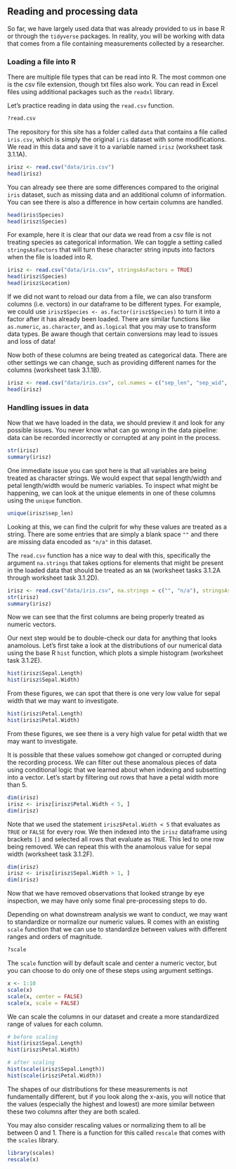 ## Reading and processing data

So far, we have largely used data that was already provided to us in base R or through the `tidyverse` packages. In reality, you will be working with data that comes from a file containing measurements collected by a researcher.

### Loading a file into R

There are multiple file types that can be read into R. The most common one is the csv file extension, though txt files also work. You can read in Excel files using additional packages such as the `readxl` library.

Let's practice reading in data using the `read.csv` function.

```r
?read.csv
```

The repository for this site has a folder called `data` that contains a file called `iris.csv`, which is simply the original `iris` dataset with some modifications. We read in this data and save it to a variable named `irisz` (worksheet task 3.1.1A).

```r
irisz <- read.csv("data/iris.csv")
head(irisz)
```

You can already see there are some differences compared to the original `iris` dataset, such as missing data and an additional column of information. You can see there is also a difference in how certain columns are handled.

```r
head(iris$Species)
head(irisz$Species)
```

For example, here it is clear that our data we read from a csv file is not treating species as categorical information. We can toggle a setting called `stringsAsFactors` that will turn these character string inputs into factors when the file is loaded into R.


```r
irisz <- read.csv("data/iris.csv", stringsAsFactors = TRUE)
head(irisz$Species)
head(irisz$Location)
```

If we did not want to reload our data from a file, we can also transform columns (i.e. vectors) in our dataframe to be different types. For example, we could use `irisz$Species <- as.factor(irisz$Species)` to turn it into a factor after it has already been loaded. There are similar functions like `as.numeric`, `as.character`, and `as.logical` that you may use to transform data types. Be aware though that certain conversions may lead to issues and loss of data!

Now both of these columns are being treated as categorical data. There are other settings we can change, such as providing different names for the columns (worksheet task 3.1.1B).

```r
irisz <- read.csv("data/iris.csv", col.names = c("sep_len", "sep_wid", "pet_len", "pet_wid", "species", "loc"))
head(irisz)
```

### Handling issues in data

Now that we have loaded in the data, we should preview it and look for any possible issues. You never know what can go wrong in the data pipeline: data can be recorded incorrectly or corrupted at any point in the process.

```r
str(irisz)
summary(irisz)
```

One immediate issue you can spot here is that all variables are being treated as character strings. We would expect that sepal length/width and petal length/width would be numeric variables. To inspect what might be happening, we can look at the unique elements in one of these columns using the `unique` function.

```r
unique(irisz$sep_len)
```

Looking at this, we can find the culprit for why these values are treated as a string. There are some entries that are simply a blank space `""` and there are missing data encoded as `"n/a"` in this dataset.

The `read.csv` function has a nice way to deal with this, specifically the argument `na.strings` that takes options for elements that might be present in the loaded data that should be treated as an `NA` (worksheet tasks 3.1.2A through worksheet task 3.1.2D).

```r
irisz <- read.csv("data/iris.csv", na.strings = c("", "n/a"), stringsAsFactors = TRUE)
str(irisz)
summary(irisz)
```

Now we can see that the first columns are being properly treated as numeric vectors.

Our next step would be to double-check our data for anything that looks anamolous. Let's first take a look at the distributions of our numerical data using the base R `hist` function, which plots a simple histogram (worksheet task 3.1.2E).  

```r
hist(irisz$Sepal.Length)
hist(irisz$Sepal.Width)
```

From these figures, we can spot that there is one very low value for sepal width that we may want to investigate.

```r
hist(irisz$Petal.Length)
hist(irisz$Petal.Width)
```

From these figures, we see there is a very high value for petal width that we may want to investigate.

It is possible that these values somehow got changed or corrupted during the recording process. We can filter out these anomalous pieces of data using conditional logic that we learned about when indexing and subsetting into a vector. Let's start by filtering out rows that have a petal width more than 5.

```r
dim(irisz)
irisz <- irisz[irisz$Petal.Width < 5, ]
dim(irisz)
```

Note that we used the statement `irisz$Petal.Width < 5` that evaluates as `TRUE` or `FALSE` for every row. We then indexed into the `irisz` dataframe using brackets `[]` and selected all rows that evaluate as `TRUE`. This led to one row being removed. We can repeat this with the anamolous value for sepal width (worksheet task 3.1.2F).

```r
dim(irisz)
irisz <- irisz[irisz$Sepal.Width > 1, ]
dim(irisz)
```

Now that we have removed observations that looked strange by eye inspection, we may have only some final pre-processing steps to do.

Depending on what downstream analysis we want to conduct, we may want to standardize or normalize our numeric values. R comes with an existing `scale` function that we can use to standardize between values with different ranges and orders of magnitude.

```r
?scale
```

The `scale` function will by default scale and center a numeric vector, but you can choose to do only one of these steps using argument settings. 

```r
x <- 1:10
scale(x)
scale(x, center = FALSE)
scale(x, scale = FALSE)
```

We can scale the columns in our dataset and create a more standardized range of values for each column.

```r
# before scaling
hist(irisz$Sepal.Length)
hist(irisz$Petal.Width)

# after scaling
hist(scale(irisz$Sepal.Length))
hist(scale(irisz$Petal.Width))
```

The shapes of our distributions for these measurements is not fundamentally different, but if you look along the x-axis, you will notice that the values (especially the highest and lowest) are more similar between these two columns after they are both scaled.

You may also consider rescaling values or normalizing them to all be between 0 and 1. There is a function for this called `rescale` that comes with the `scales` library.

```r
library(scales)
rescale(x)        
```

